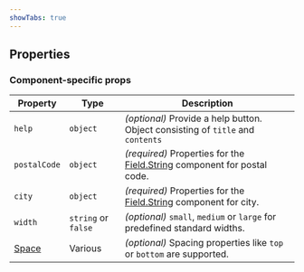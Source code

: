 ```yaml
---
showTabs: true
---
```



## Properties

<DataValueReadwriteProperties type="string" />

### Component-specific props

| Property                                    | Type                | Description                                                                                                            |
| ------------------------------------------- | ------------------- | ---------------------------------------------------------------------------------------------------------------------- |
| `help`                                      | `object`            | _(optional)_ Provide a help button. Object consisting of `title` and `contents`                                        |
| `postalCode`                                | `object`            | _(required)_ Properties for the [Field.String](/uilib/extensions/forms/base-fields/String/) component for postal code. |
| `city`                                      | `object`            | _(required)_ Properties for the [Field.String](/uilib/extensions/forms/base-fields/String/) component for city.        |
| `width`                                     | `string` or `false` | _(optional)_ `small`, `medium` or `large` for predefined standard widths.                                              |
| [Space](/uilib/components/space/properties) | Various             | _(optional)_ Spacing properties like `top` or `bottom` are supported.                                                  |
